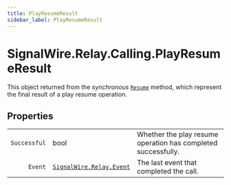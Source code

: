 ```yaml
---
title: PlayResumeResult
sidebar_label: PlayResumeResult
---
```


[signalwire-relay-event]: ../../event
[play]: ../actions/play#resume

# SignalWire.Relay.Calling.PlayResumeResult

This object returned from the _synchronous_ [`Resume`][play] method, which represent the final result of a play resume operation.

## Properties

|    |   |   |
| -: | - | - |
| `Successful` | bool | Whether the play resume operation has completed successfully. |
| `Event` | [`SignalWire.Relay.Event`][signalwire-relay-event] | The last event that completed the call. |